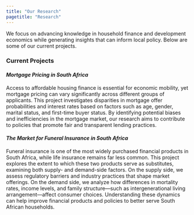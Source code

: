 ---
title: "Our Research"
pagetitle: "Research"
---

We focus on advancing knowledge in household finance and development economics while generating insights that can inform local policy. Below are some of our current projects.

### Current Projects

#### _Mortgage Pricing in South Africa_

Access to affordable housing finance is essential for economic mobility, yet mortgage pricing can vary significantly across different groups of applicants. This project investigates disparities in mortgage offer probabilities and interest rates based on factors such as age, gender, marital status, and first-time buyer status. By identifying potential biases and inefficiencies in the mortgage market, our research aims to contribute to policies that promote fair and transparent lending practices.

#### _The Market for Funeral Insurance in South Africa_

Funeral insurance is one of the most widely purchased financial products in South Africa, while life insurance remains far less common. This project explores the extent to which these two products serve as substitutes, examining both supply- and demand-side factors. On the supply side, we assess regulatory barriers and industry practices that shape market offerings. On the demand side, we analyze how differences in mortality rates, income levels, and family structure---such as intergenerational living arrangement---affect consumer choices. Understanding these dynamics can help improve financial products and policies to better serve South African households.

